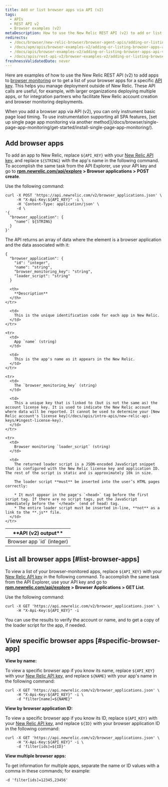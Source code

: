 ```yaml
---
title: Add or list browser apps via API (v2)
tags:
  - APIs
  - REST API v2
  - Browser examples (v2)
metaDescription: How to use the New Relic REST API (v2) to add or list browser apps.
redirects:
  - /docs/browser/new-relic-browser/browser-agent-apis/adding-or-listing-browser-apps-api-v2
  - /docs/apm/apis/browser-examples-v2/adding-or-listing-browser-apps-api-v2
  - /docs/apis/browser-examples-v2/adding-or-listing-browser-apps-api-v2
  - /docs/apis/rest-api-v2/browser-examples-v2/adding-or-listing-browser-apps-api-v2
freshnessValidatedDate: never
---
```


Here are examples of how to use the New Relic REST API (v2) to add apps to [browser monitoring](/docs/browser/new-relic-browser/welcome-new-relic-browser/new-relic-browser) or to get a list of your browser apps for a specific [API key](/docs/apis/rest-api-v2/requirements/api-keys). This helps you manage deployment outside of New Relic. These API calls are useful, for example, with larger organizations deploying multiple apps, or for integration partners who facilitate New Relic account creation and browser monitoring deployments.

<Callout variant="important">
  When you add a browser app via API (v2), you can only instrument basic page load timing. To use instrumentation supporting all SPA features, [set up single page app monitoring via another method](/docs/browser/single-page-app-monitoring/get-started/install-single-page-app-monitoring/).
</Callout>

## Add browser apps

To add an app to New Relic, replace `${API_KEY}` with your [New Relic API key](/docs/apis/rest-api-v2/requirements/api-keys#rest-api-key), and replace `${STRING}` with the app's name in the following command. To accomplish the same task from the API Explorer, use your API key and go to **[rpm.newrelic.com/api/explore](https://rpm.newrelic.com/api/explore) > Browser applications > POST create**.

Use the following command:

```
curl -X POST 'https://api.newrelic.com/v2/browser_applications.json' \
     -H "X-Api-Key:${API_KEY}" -i \
     -H 'Content-Type: application/json' \
     -d \
'{
  "browser_application": {
    "name": ${STRING}
  }
}'
```

The API returns an array of data where the element is a browser application and the data associated with it:

```
{
  "browser_application": {
    "id": "integer",
    "name": "string",
    "browser_monitoring_key": "string",
    "loader_script": "string"
  }
```

<table>
  <thead>
    <tr>
      <th width={250}>
        **API (v2) output**
      </th>

      <th>
        **Description**
      </th>
    </tr>
  </thead>

  <tbody>
    <tr>
      <td>
        Browser app `id` (integer)
      </td>

      <td>
        This is the unique identification code for each app in New Relic.
      </td>
    </tr>

    <tr>
      <td>
        App `name` (string)
      </td>

      <td>
        This is the app's name as it appears in the New Relic.
      </td>
    </tr>

    <tr>
      <td>
        The `browser_monitoring_key` (string)
      </td>

      <td>
        This a unique key that is linked to (but is not the same as) the account license key. It is used to indicate the New Relic account where data will be reported. It cannot be used to determine your [New Relic account's license key](/docs/apis/intro-apis/new-relic-api-keys/#ingest-license-key).
      </td>
    </tr>

    <tr>
      <td>
        Browser monitoring `loader_script` (string)
      </td>

      <td>
        The returned loader script is a JSON-encoded JavaScript snippet that is configured with the New Relic license key and application ID. The rest of the script is static and is approximately 10k in size.

        The loader script **must** be inserted into the user’s HTML pages correctly:

        * It must appear in the page's `<head>` tag before the first script tag. If there are no script tags, put the JavaScript immediately before the `</head>` (end of head) tag.
        * The entire loader script must be inserted in-line, **not** as a link to the **.js** file.
      </td>
    </tr>
  </tbody>
</table>

## List all browser apps [#list-browser-apps]

To view a list of your browser-monitored apps, replace `${API_KEY}` with your [New Relic API key](/docs/apis/rest-api-v2/requirements/api-keys#rest-api-key) in the following command. To accomplish the same task from the API Explorer, use your API key and go to **[rpm.newrelic.com/api/explore](https://rpm.newrelic.com/api/explore) > Browser Applications > GET List**.

Use the following command:

```
curl -X GET 'https://api.newrelic.com/v2/browser_applications.json' \
     -H "X-Api-Key:${API_KEY}" -i
```

You can use the results to verify the account or name, and to get a copy of the loader script for the app, if needed.

## View specific browser apps [#specific-browser-app]

**View by name:**

To view a specific browser app if you know its name, replace `${API_KEY}` with your [New Relic API key](/docs/apis/rest-api-v2/requirements/api-keys#rest-api-key), and replace `${NAME}` with your app's name in the following command:

```
curl -X GET 'https://api.newrelic.com/v2/browser_applications.json' \
     -H "X-Api-Key:${API_KEY}" -i \
     -d "filter[name]=${NAME}"
```

**View by browser application ID:**

To view a specific browser app if you know its ID, replace `${API_KEY}` with your [New Relic API key](/docs/apis/rest-api-v2/requirements/api-keys#rest-api-key), and replace `${ID}` with your browser application ID in the following command:

```
curl -X GET 'https://api.newrelic.com/v2/browser_applications.json' \
     -H "X-Api-Key:${API_KEY}" -i \
     -d 'filter[ids]=${ID}'
```

**View multiple browser apps:**

To get information for multiple apps, separate the name or ID values with a comma in these commands; for example:

```
-d 'filter[ids]=12345,23456'
```
